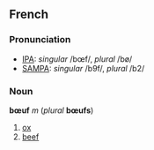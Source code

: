 ==French==
===Pronunciation===
*[[w:IPA|IPA]]: ''singular'' /bœf/, ''plural'' /bø/
*[[w:SAMPA|SAMPA]]: ''singular'' /b9f/, ''plural'' /b2/

===Noun===
'''bœuf''' ''m'' (''plural'' '''bœufs''')

#[[ox]]
#[[beef]]